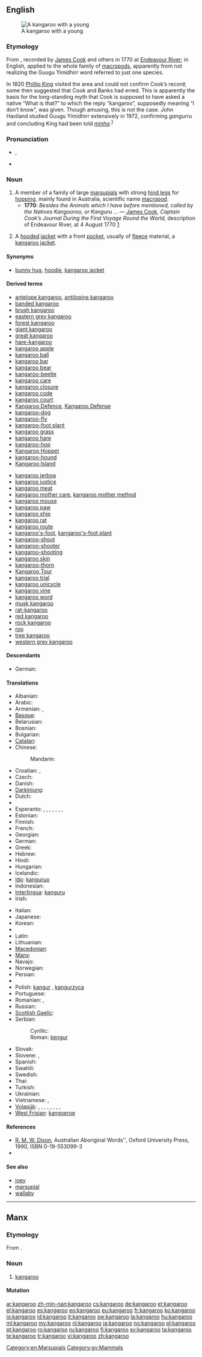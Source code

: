==English==
{{wikipedia}}
[[Image:Kangaroo and joey03.jpg|thumb|A kangaroo with a young]]

===Etymology===
From {{etyl|kky|en}} {{term|gangurru|lang=kky}}, recorded by [[w:James Cook|James Cook]] and others in 1770 at [[w:Endeavour River|Endeavour River]]; in English, applied to the whole family of [[macropod]]s, apparently from not realizing the Guugu Yimidhirr word referred to just one species.<!--not etymological info: (And the pronunciation anglicized.)-->

In 1820 [[w:Phillip King|Phillip King]] visited the area and could not confirm Cook’s record; some then suggested that Cook and Banks had erred. This is apparently the basis for the long-standing myth that Cook is supposed to have asked a native “What is that?” to which the reply “kangaroo”, supposedly meaning “I don’t know”, was given. Though amusing, this is not the case. John Haviland studied Guugu Yimidhirr extensively in 1972, confirming ''gangurru'' and concluding King had been told ''[[minha]]''.<sup>[[#References|1]]</sup>

===Pronunciation===
* {{IPA|/ˌkæŋɡəˈru/}}, {{SAMPA|/%k{Ng@"ru/}}
* {{audio|en-us-kangaroo.ogg|Audio (US)}}

===Noun===
{{en-noun}}

# A member of a family of large [[marsupial]]s with strong [[hind leg]]s for [[hop]]ping, mainly found in Australia, scientific name [[macropod]].
#* '''1770''': ''Besides the Animals which I have before mentioned, called by the Natives Kangooroo, or Kanguru ...'' &mdash; [[w:James Cook|James Cook]], ''Captain Cook’s Journal During the First Voyage Round the World'', description of Endeavour River, at 4 August 1770 [http://www.gutenberg.org/etext/8106]
# {{Canada|attributive}} A [[hood]]ed [[jacket]] with a front [[pocket]], usually of [[fleece]] material, a [[kangaroo jacket]].

====Synonyms====
* {{sense|jacket}} [[bunny hug]], [[hoodie]], [[kangaroo jacket]]

====Derived terms====
{{rel-top}}
* [[antelope kangaroo]], [[antilopine kangaroo]]
* [[banded kangaroo]]
* [[brush kangaroo]]
* [[eastern grey kangaroo]]
* [[forest kangaroo]]
* [[giant kangaroo]]
* [[great kangaroo]]
* [[hare-kangaroo]]
* [[kangaroo apple]]
* [[kangaroo ball]]
* [[kangaroo bar]]
* [[kangaroo bear]]
* [[kangaroo-beetle]]
* [[kangaroo care]]
* [[kangaroo closure]]
* [[kangaroo code]]
* [[kangaroo court]]
* [[Kangaroo Defence]], [[Kangaroo Defense]]
* [[kangaroo-dog]]
* [[kangaroo-fly]]
* [[kangaroo-foot plant]]
* [[kangaroo grass]]
* [[kangaroo hare]]
* [[kangaroo-hop]]<!--verb-->
* [[w:Kangaroo Hoppet|Kangaroo Hoppet]]
* [[kangaroo-hound]]
* [[w:Kangaroo Island|Kangaroo Island]]
{{rel-mid}}
* [[kangaroo jerboa]]
* [[kangaroo justice]]
* [[kangaroo meat]]
* [[kangaroo mother care]], [[kangaroo mother method]]
* [[kangaroo mouse]]
* [[kangaroo paw]]
* [[kangaroo ship]]
* [[kangaroo rat]]
* [[kangaroo route]]
* [[kangaroo's-foot]], [[kangaroo's-foot plant]]
* [[kangaroo-shoot]]
* [[kangaroo-shooter]]
* [[kangaroo-shooting]]
* [[kangaroo skin]]
* [[kangaroo-thorn]]
* [[Kangaroo Tour]]
* [[kangaroo trial]]
* [[kangaroo unicycle]]
* [[kangaroo vine]]
* [[kangaroo word]]
* [[musk kangaroo]]
* [[rat-kangaroo]]
* [[red kangaroo]]
* [[rock kangaroo]]
* [[roo]]<!--terms derived from "roo" are to be given on the page for "roo"-->
* [[tree kangaroo]]
* [[western grey kangaroo]]
{{rel-bottom}}

====Descendants====
* German: {{l|de|Känguru}}

====Translations====
{{trans-top|marsupial}}
* Albanian: {{t-|sq|kangur|xs=Albanian}} {{g|sq}}
* Arabic: {{t|ar|كنغر|m|tr=kánghar}}
* Armenian: {{t-|hy|կենգուրու|tr=kenguru}}, {{t+|hy|ագեվազ|tr=agevaz}}
* [[Basque]]: {{t-|eu|kanguru|xs=Basque}}
* Belarusian: {{t-|be|кенгуру|m|tr=kenhurú|xs=Belarusian}}
* Bosnian: {{t-|bs|kengur|m}}
* Bulgarian: {{t+|bg|кенгуру|m|tr='kenguru}}
* [[Catalan]]: {{t+|ca|cangur|m}}
* Chinese:
*: Mandarin: {{t-|cmn|袋鼠|tr=dàishǔ|sc=Hani}}
* Croatian: {{t-|hr|klokan|m}}, {{t|hr|klokanica|f}}
* Czech: {{t-|cs|klokan|m}}
* Danish: {{t-|da|kænguru}}
* [[Darkinjung]]: {{tø|aus-dar|wallumbang}}
* Dutch: {{t+|nl|kangoeroe|m}}
* {{trreq|Eastern Arrernte}}
* Esperanto: {{qualifier|♂♀}} {{t|eo|kanguruo}}, {{qualifier|♂}} {{t|eo|virkanguruo}}, {{qualifier|♀}} {{t|eo|kanguruino}}, , {{qualifier|♂♀ offspring, young}} {{t|eo|kanguruido}}, {{qualifier|collective, ♂♀}} {{t|eo|kanguruaro}}, {{qualifier|diminutive, ♂♀}} {{t|eo|kangurueto}}, {{qualifier|augmentative, ♂♀}} {{t|eo|kanguruego}}
* Estonian: {{t-|et|känguru}}
* Finnish: {{t+|fi|kenguru}}
* French: {{t+|fr|kangourou|m}}
* Georgian: {{t-|ka|კენგურუ|tr=kenguru|sc=Geor|xs=Georgian}}
* German: {{t+|de|Känguru|n}}
* Greek: {{t+|el|καγκουρό|n|tr=kangouró}}
* Hebrew: {{t+|he|קנגורו}}
* Hindi: {{t-|hi|कंगारू|m|tr=kãṅgārū|xs=Hindi}}
* Hungarian: {{t+|hu|kenguru}}
* Icelandic: {{t|is|kengúra|f}}
* [[Ido]]: [[kanguruo]]
* Indonesian: {{t-|id|kanguru|xs=Indonesian}}
* [[Interlingua]]: [[kanguru]]
* Irish: {{t|ga|cangarú|m}}
{{trans-mid}}
* Italian: {{t-|it|canguro|m}}
* Japanese: {{t+|ja|カンガルー|tr=kangarū}}
* Korean: {{t+|ko|캥거루|tr=kaenggeoru|sc=Hang}}
* {{trreq|Kriol}}
* Latin: {{t|la|halmaturus|m}}
* Lithuanian: {{t|lt|kengūra|f|xs=Lithuanian}}
* [[Macedonian]]: {{t-|mk|кенгур|m|tr=kéngur}}
* [[Manx]]: {{t|gv|kangaroo|m}}
* Navajo: {{tø|nv|nahatʼeʼiitsoh}}
* Norwegian: {{t+|no|kenguru|m}}
* Persian: {{t|fa|کانگورو|xs=Persian}}
* {{trreq|Pitjantjatjara}}
* Polish: [[kangur]] {{m}}, [[kangurzyca]] {{f}}
* Portuguese: {{t+|pt|canguru|m}}
* Romanian: {{t+|ro|cangur|m}}, {{t|ro|cangură|f}}
* Russian: {{t+|ru|кенгуру|m|tr=kengurú}} {{indeclinable}}
* [[Scottish Gaelic]]: {{t|gd|cangaru|m}}
* Serbian:
*: Cyrillic: {{t-|sr|кенгур|m|sc=Cyrl}}
*: Roman: [[kengur]] {{m}}
* Slovak: {{t-|sk|klokan|m}}
* Slovene: {{t+|sl|kenguru|m}}, {{t+|sl|klokan|m}}
* Spanish: {{t+|es|canguro|m}}
* Swahili: {{t+|sw|kangaroo|xs=Swahili}}
* Swedish: {{t+|sv|känguru|c}}
* Thai: {{t-|th|จิงโจ้|tr=jing-jôh}}
* Turkish: {{t+|tr|kanguru}}
* Ukrainian: {{t-|uk|кенгуру|m|tr=kenhurú|xs=Ukrainian}}
* Vietnamese: {{t-|vi|canguru|xs=Vietnamese}},  {{t+|vi|kangaroo|xs=Vietnamese}}
* [[Volapük]]: {{qualifier|♂♀}} {{t|vo|kangur}}, {{qualifier|♂}} {{t|vo|hikangur}}, {{qualifier|♀}} {{t|vo|jikangur}}, {{qualifier|♂♀ offspring, young}} {{t|vo|kangurül}}, {{qualifier|♂ offspring, young}} {{t|vo|hikangurül}}, {{qualifier|♀ offspring, young}} {{t|vo|jikangurül}}, {{qualifier|collective, ♂♀}} {{t|vo|kangurem}}, {{qualifier|diminutive, ♂♀}} {{t|vo|kanguril}}, {{qualifier|augmentative, ♂♀}} {{t|vo|lekangur}}
* [[West Frisian]]: [[kangoeroe]] {{m}}
{{trans-bottom}}

====References====
* [[w:R. M. W. Dixon|R. M. W. Dixon]], Australian Aboriginal Words'', Oxford University Press, 1990, ISBN 0-19-553099-3
* {{R:Canadian Oxford 2004}}

====See also====
* [[joey]]
* [[marsupial]]
* [[wallaby]]

[[Category:en:Marsupials]]

----

==Manx==

===Etymology===
From {{etyl|en|gv}} {{term|kangaroo|lang=en}}.

===Noun===
{{gv-noun|g=m|gen=kangaroo|pl=kangarooghyn}}

# [[#English|kangaroo]]

====Mutation====
{{gv mut cons|k|angaroo}}

[[Category:gv:Mammals]]

[[ar:kangaroo]]
[[zh-min-nan:kangaroo]]
[[cs:kangaroo]]
[[de:kangaroo]]
[[et:kangaroo]]
[[el:kangaroo]]
[[es:kangaroo]]
[[eo:kangaroo]]
[[eu:kangaroo]]
[[fr:kangaroo]]
[[ko:kangaroo]]
[[io:kangaroo]]
[[id:kangaroo]]
[[it:kangaroo]]
[[sw:kangaroo]]
[[la:kangaroo]]
[[hu:kangaroo]]
[[ml:kangaroo]]
[[my:kangaroo]]
[[nl:kangaroo]]
[[ja:kangaroo]]
[[no:kangaroo]]
[[pl:kangaroo]]
[[pt:kangaroo]]
[[ro:kangaroo]]
[[ru:kangaroo]]
[[fi:kangaroo]]
[[sv:kangaroo]]
[[ta:kangaroo]]
[[te:kangaroo]]
[[tr:kangaroo]]
[[vi:kangaroo]]
[[zh:kangaroo]]